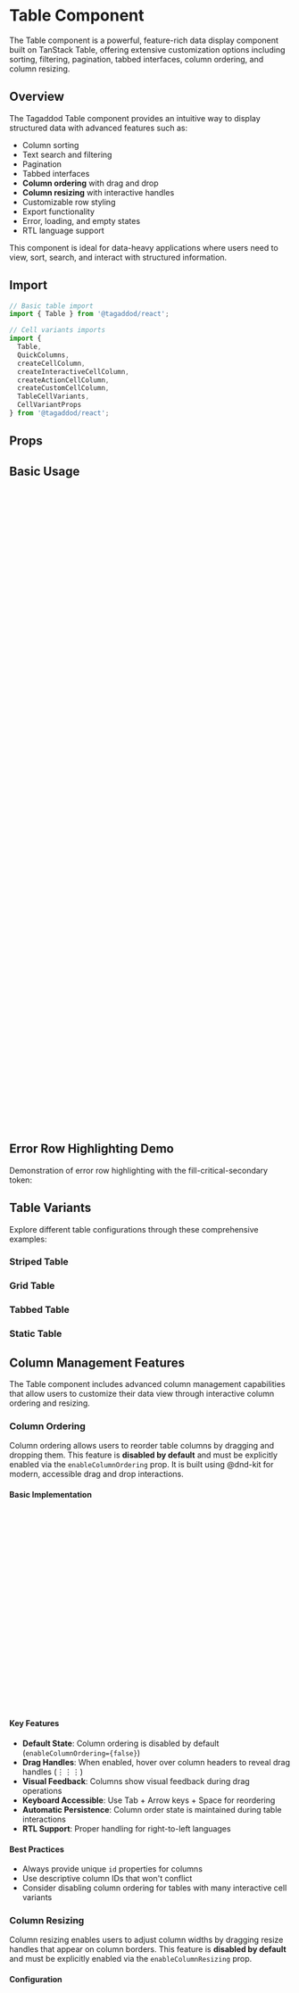 
<Meta of={TableStories} />

# Table Component

The Table component is a powerful, feature-rich data display component built on TanStack Table, offering extensive customization options including sorting, filtering, pagination, tabbed interfaces, column ordering, and column resizing.

## Overview

The Tagaddod Table component provides an intuitive way to display structured data with advanced features such as:

- Column sorting
- Text search and filtering
- Pagination
- Tabbed interfaces
- **Column ordering** with drag and drop
- **Column resizing** with interactive handles
- Customizable row styling
- Export functionality
- Error, loading, and empty states
- RTL language support

This component is ideal for data-heavy applications where users need to view, sort, search, and interact with structured information.

## Import

```jsx
// Basic table import
import { Table } from '@tagaddod/react';

// Cell variants imports
import { 
  Table, 
  QuickColumns, 
  createCellColumn, 
  createInteractiveCellColumn, 
  createActionCellColumn,
  createCustomCellColumn,
  TableCellVariants,
  CellVariantProps 
} from '@tagaddod/react';
```

## Props

<ArgTypes of={Table} />

## Basic Usage

<Canvas of={TableStories.Example} />

```jsx
import { Table } from '@tagaddod/react';
import { IconEdit, IconTrash } from '@tabler/icons-react';
import { Button } from '@tagaddod/react';

// Define column structure
const columns = [
  {
    accessorKey: 'id',
    header: 'ID',
    size: 80,
  },
  {
    accessorKey: 'name',
    header: 'Item',
    size: 250,
  },
  {
    accessorKey: 'stockCollectors',
    header: 'Dispatched to collectors',
    size: 150,
  },
  {
    accessorKey: 'stockWarehouse',
    header: 'Available at warehouse',
    size: 150,
  },
  {
    id: 'actions',
    header: '',
    cell: () => (
      <div style={{ display: 'flex', gap: '8px' }}>
        <Button
          variant="plain"
          size="micro"
          tone="neutral"
          prefixIcon={<IconEdit size={16} />}
          onClick={(e) => {
            e.stopPropagation();
            alert('Edit clicked');
          }}
        />
        <Button
          variant="plain"
          size="micro"
          tone="critical"
          prefixIcon={<IconTrash size={16} />}
          onClick={(e) => {
            e.stopPropagation();
            alert('Delete clicked');
          }}
        />
      </div>
    ),
  },
];

// Sample data
const data = [
  {
    id: 34,
    name: "زيت حلوة 700 مل",
    stockCollectors: 325,
    stockWarehouse: 325,
  },
  // Additional rows...
];

// Render the table
<Table
  data={data}
  columns={columns}
  title="Inventory Stock"
  striped={true}
  gridCells={false}
  showHeader={true}
  onRowClick={(row) => console.log('Row clicked:', row.original)}
/>
```

## Error Row Highlighting Demo

Demonstration of error row highlighting with the fill-critical-secondary token:

<Canvas of={TableStories.ErrorRowHighlighting} />

## Table Variants

Explore different table configurations through these comprehensive examples:

### Striped Table
<Canvas of={TableStories.StripedTable} />

### Grid Table  
<Canvas of={TableStories.GridTable} />

### Tabbed Table
<Canvas of={TableStories.TabbedTable} />

### Static Table
<Canvas of={TableStories.StaticTable} />


## Column Management Features

The Table component includes advanced column management capabilities that allow users to customize their data view through interactive column ordering and resizing.

### Column Ordering

Column ordering allows users to reorder table columns by dragging and dropping them. This feature is **disabled by default** and must be explicitly enabled via the `enableColumnOrdering` prop. It is built using @dnd-kit for modern, accessible drag and drop interactions.

#### Basic Implementation

```jsx
import { Table } from '@tagaddod/react';

const columns = [
  {
    id: 'name',        // Important: Provide unique IDs for all columns
    accessorKey: 'name',
    header: 'Name',
    size: 200,
  },
  {
    id: 'email',
    accessorKey: 'email', 
    header: 'Email',
    size: 250,
  },
  // ... more columns
];

<Table
  data={data}
  columns={columns}
  title="Users Table"
  enableColumnOrdering={true}  // Enable column ordering
/>
```

#### Key Features

- **Default State**: Column ordering is disabled by default (`enableColumnOrdering={false}`)
- **Drag Handles**: When enabled, hover over column headers to reveal drag handles (⋮⋮⋮)
- **Visual Feedback**: Columns show visual feedback during drag operations
- **Keyboard Accessible**: Use Tab + Arrow keys + Space for reordering
- **Automatic Persistence**: Column order state is maintained during table interactions
- **RTL Support**: Proper handling for right-to-left languages

#### Best Practices

- Always provide unique `id` properties for columns
- Use descriptive column IDs that won't conflict
- Consider disabling column ordering for tables with many interactive cell variants

### Column Resizing  

Column resizing enables users to adjust column widths by dragging resize handles that appear on column borders. This feature is **disabled by default** and must be explicitly enabled via the `enableColumnResizing` prop.

#### Configuration

```jsx
import { Table } from '@tagaddod/react';

const columns = [
  {
    accessorKey: 'name',
    header: 'Name',
    size: 200,           // Initial width
    minSize: 100,        // Minimum width
    maxSize: 400,        // Maximum width
  },
  {
    accessorKey: 'email',
    header: 'Email', 
    size: 250,
    minSize: 150,
    maxSize: 500,
  },
  {
    accessorKey: 'actions',
    header: 'Actions',
    size: 100,
    enableResizing: false, // Disable resizing for this column
  },
];

<Table
  data={data}
  columns={columns}
  title="Resizable Table"
  enableColumnResizing={true}  // Enable column resizing
/>
```

#### Resize Behavior

- **Default State**: Column resizing is disabled by default (`enableColumnResizing={false}`)
- **Interactive Handles**: When enabled, resize handles appear on hover at column borders
- **Real-time Updates**: Column widths update immediately during drag
- **Constraints**: Respects `minSize` and `maxSize` boundaries
- **Visual Indicators**: Active resize handles are highlighted in blue
- **Touch Support**: Works on touch devices for mobile compatibility
- **Double-click**: Double-click resize handles to auto-fit column content

#### Column Sizing Properties

| Property | Type | Description |
|----------|------|-------------|
| `size` | `number` | Initial column width in pixels |
| `minSize` | `number` | Minimum allowed width (default: 20px) |
| `maxSize` | `number` | Maximum allowed width (default: unlimited) |
| `enableResizing` | `boolean` | Whether column can be resized (default: true) |

#### Advanced Configuration

```jsx
// Complete column management setup
<Table
  data={data}
  columns={columns}
  title="Advanced Table"
  enableColumnOrdering={true}     // Enable column ordering
  enableColumnResizing={true}     // Enable column resizing
  gridCells={true}                // Show borders for better visual feedback
  // RTL direction is automatically detected
/>
```

#### Combining Features

```jsx
// Table with both column ordering and resizing
<Table
  data={data}
  columns={columns}
  title="Full Column Management"
  enableColumnOrdering={true}   // Enable column ordering
  enableColumnResizing={true}   // Enable column resizing
  showSearch={true}
  showFilters={true}
  gridCells={true}  // Recommended for better visual feedback
/>
```

#### Column Management Summary

| Feature | Default State | How to Enable |
|---------|---------------|---------------|
| **Column Ordering** | ❌ Disabled | `enableColumnOrdering={true}` |
| **Column Resizing** | ❌ Disabled | `enableColumnResizing={true}` |

**Best Practices:**
- Use `gridCells={true}` when enabling column management features for better visual feedback
- Column ordering works best with unique column IDs
- Both features are disabled by default for better performance
- Consider performance impact with many columns (50+) when enabling both features

Use the controls panel below to:
- Toggle features on/off (search, filters, pagination, tabs, etc.)
- Switch between different table states (normal, error, empty, etc.)
- Change direction (LTR/RTL)
- Configure tab behavior
- Modify display options

## Cell Variants

The Table component includes a comprehensive cell variants system that makes it easy to create consistent, interactive table cells. This system provides predefined cell types and helper functions for common use cases.

<Canvas of={TableStories.CellVariants} />

### How to Create Table Cells

The Table component provides three main approaches for creating table cells, from simple to fully custom:

#### 1. **Quick Columns (Simplest)**
For standard cases, use the `QuickColumns` helper:
```jsx
import { QuickColumns } from '@tagaddod/react';

const columns = [
  QuickColumns.text('name', 'Name'),              // Simple text
  QuickColumns.badge('status', 'Status'),         // Status badges
  QuickColumns.number('amount', 'Amount'),        // Formatted numbers
  QuickColumns.checkbox('selected', 'Select', handleSelection),
  QuickColumns.actions('Actions', handleAction), // Action buttons
];
```

#### 2. **Pre-built Cell Variants (Flexible)**
For more control, use specific cell variant functions:
```jsx
import { createCellColumn, createInteractiveCellColumn } from '@tagaddod/react';

const columns = [
  createCellColumn('description', 'Description', 'textMultiline'),
  createCellColumn('tags', 'Tags', 'badgeMultiple'),
  createInteractiveCellColumn('priority', 'Priority', 'select', handleChange, {
    cellProps: { options: [{ label: 'High', value: 'high' }] }
  }),
];
```

#### 3. **Custom Cell Components (Full Control)**
For unique requirements, create completely custom cells:
```jsx
import { createCustomCellColumn, CellVariantProps } from '@tagaddod/react';

const CustomCell: React.FC<CellVariantProps<any>> = ({ value, row, onChange }) => {
  // Your custom cell implementation with any design system component
  return <YourCustomDesign value={value} />;
};

const columns = [
  createCustomCellColumn('custom', 'Custom', CustomCell),
];
```

### Available Cell Variants

The table supports **13 predefined cell variants** that you can use with `createCellColumn`:

| Variant Type | Cell Variant Name | Description | Data Type |
|--------------|-------------------|-------------|-----------|
| **Text** | `textSingleLine` | Basic text display with RTL support | `string` |
| **Text** | `textMultiline` | Multi-line text with proper line breaks | `string` (with `\n`) |
| **Text** | `textTruncated` | Text with ellipsis and tooltip on overflow | `string` |
| **Text** | `textSingleLineWithBadge` | Text with optional badge and prefix icon | `{text: string, badge?: string, badgeVariant?: string, prefixIcon?: ReactNode}` |
| **Badge** | `badge` | Single status badge with tone | `{text: string, tone?: 'success' \| 'warning' \| ...}` |
| **Badge** | `badgeMultiple` | Multiple badges in one cell | `Array<{text: string, tone?: string}>` |
| **Interactive** | `checkbox` | Interactive checkbox for selection | `boolean` |
| **Interactive** | `radioButton` | Radio button group for exclusive selection | `string` + options |
| **Interactive** | `select` | Dropdown selection with options | `string` + options |
| **Interactive** | `textField` | Editable text input field | `string` |
| **Data** | `updatedNumber` | Formatted numbers with locale support | `number` or `{primary: number, secondary?: number}` |
| **Actions** | `actionIcon` | Single or multiple action buttons | Any (uses onClick callback) |
| **Actions** | `actionDropdownIcon` | Action dropdown menu | `Array<{label: string, onClick: Function}>` |

### Quick Usage with Helper Functions

The easiest way to use cell variants is with the `QuickColumns` helper:

```jsx
import { Table, QuickColumns, createInteractiveCellColumn } from '@tagaddod/react';

const columns = [
  QuickColumns.text('name', 'Customer Name'),
  QuickColumns.badge('status', 'Status'),
  QuickColumns.checkbox('selected', 'Select', (checked, row) => {
    console.log(`Row ${row.id} selected: ${checked}`);
  }),
  QuickColumns.number('amount', 'Amount'),
  QuickColumns.actions('Actions', (row) => {
    console.log('Action clicked for:', row);
  }),
];
```

### Advanced Cell Variant Usage

For more control, use the detailed helper functions:

```jsx
import { 
  createCellColumn, 
  createInteractiveCellColumn, 
  createActionCellColumn 
} from '@tagaddod/react';

const columns = [
  // Text variants
  createCellColumn('customer', 'Customer', 'textSingleLine'),
  createCellColumn('description', 'Description', 'textMultiline'),
  
  // Badge variants
  createCellColumn('status', 'Status', 'badge'),
  createCellColumn('tags', 'Tags', 'badgeMultiple'),
  
  // Interactive variants
  createInteractiveCellColumn('priority', 'Priority', 'select', handlePriorityChange, {
    cellProps: { 
      options: [
        { label: 'High', value: 'high' },
        { label: 'Medium', value: 'medium' },
        { label: 'Low', value: 'low' }
      ]
    }
  }),
  
  createInteractiveCellColumn('approved', 'Approved', 'checkbox', handleApprovalChange),
  
  createInteractiveCellColumn('notes', 'Notes', 'textField', handleNotesChange, {
    cellProps: { placeholder: 'Add notes...' }
  }),
  
  // Action variants
  createActionCellColumn('Actions', 'actionIcon', handleRowAction),
  createActionCellColumn('More', 'actionDropdownIcon', () => {}, {
    actions: [
      { label: 'Edit', onClick: (row) => editRow(row) },
      { label: 'Delete', onClick: (row) => deleteRow(row) },
      { label: 'View Details', onClick: (row) => viewDetails(row) }
    ]
  })
];
```

### Data Structure for Cell Variants

Different cell variants expect specific data structures:

```jsx
const salesData = [
  {
    id: 1,
    customer: 'Olivia Rhye',                                    // textSingleLine
    description: 'Premium customer with\nmultiple orders',      // textMultiline
    status: { text: 'Active', tone: 'success' },               // badge
    tags: [                                                     // badgeMultiple
      { text: 'VIP', tone: 'success' },
      { text: 'Premium', tone: 'info' }
    ],
    selected: true,                                             // checkbox
    priority: 'high',                                           // select/radioButton
    amount: 2400.50,                                            // updatedNumber
    notes: 'Important client'                                   // textField
  }
];
```

### Creating Custom Cell Variants

You can create completely custom cell variants using the `createCustomCellColumn` helper. This gives you full control over the cell's appearance and behavior while maintaining consistency with the table system.

#### Example 1: Progress Bar Cell

```jsx
import { createCustomCellColumn, CellVariantProps } from '@tagaddod/react';

// Create custom progress bar cell
const ProgressBarCell: React.FC<CellVariantProps<number>> = ({ value }) => {
  const isRTL = document.dir === 'rtl' || document.documentElement.dir === 'rtl';
  
  return (
    <div style={{ 
      display: 'flex',
      alignItems: 'center',
      gap: 'var(--t-space-100)',
      width: '100%'
    }}>
      <div style={{ 
        flex: 1,
        height: '8px', 
        backgroundColor: 'var(--t-color-surface-tertiary)', 
        borderRadius: 'var(--t-border-radius-sm)',
        overflow: 'hidden'
      }}>
        <div 
          style={{ 
            width: `${value || 0}%`, 
            height: '100%', 
            backgroundColor: 'var(--t-color-fill-brand-primary)', 
            transition: 'width 0.3s ease'
          }} 
        />
      </div>
      <span style={{ 
        fontSize: 'var(--t-font-size-sm)',
        fontWeight: 'var(--t-font-weight-medium)',
        color: 'var(--t-color-text-secondary)',
        minWidth: '32px',
        textAlign: isRTL ? 'left' : 'right'
      }}>
        {value || 0}%
      </span>
    </div>
  );
};

// Use in column definition
const columns = [
  createCustomCellColumn('completion', 'Progress', ProgressBarCell),
];
```

#### Example 2: User Avatar Cell with Two Lines

```jsx
import { Avatar } from '@tagaddod/react';

interface UserCellData {
  name: string;
  email: string;
  avatar?: string;
}

const UserAvatarCell: React.FC<CellVariantProps<UserCellData>> = ({ value }) => {
  const isRTL = document.dir === 'rtl' || document.documentElement.dir === 'rtl';
  
  const lineHeightStyle = {
    lineHeight: isRTL ? 'var(--t-line-height-arabic, 1.2)' : 'var(--t-line-height-english, 1.5)'
  };
  
  return (
    <div style={{ 
      display: 'flex',
      alignItems: 'center',
      gap: 'var(--t-space-200)'
    }}>
      <Avatar 
        src={value?.avatar} 
        fallback={value?.name?.charAt(0) || '?'}
        size="small"
      />
      <div>
        <div style={{ 
          ...lineHeightStyle,
          font: 'var(--t-typography-body-sm-medium)',
          color: 'var(--t-color-text-primary)'
        }}>
          {value?.name || '-'}
        </div>
        <div style={{ 
          ...lineHeightStyle,
          font: 'var(--t-typography-body-sm-default)',
          color: 'var(--t-color-text-secondary)'
        }}>
          {value?.email || '-'}
        </div>
      </div>
    </div>
  );
};

// Usage with data structure
const userData = [
  {
    id: 1,
    user: {
      name: 'Ahmed Al-Rashid',
      email: 'ahmed@example.com',
      avatar: 'https://example.com/avatar1.jpg'
    },
    role: 'Admin'
  }
];

const columns = [
  createCustomCellColumn('user', 'User', UserAvatarCell),
  QuickColumns.text('role', 'Role'),
];
```

#### Example 3: Interactive Rating Cell

```jsx
import { useState } from 'react';
import { IconStar } from '@tabler/icons-react';

const RatingCell: React.FC<CellVariantProps<number>> = ({ 
  value, 
  onChange, 
  row 
}) => {
  const [hoveredStar, setHoveredStar] = useState<number | null>(null);
  
  const handleStarClick = (rating: number) => {
    onChange?.(rating, row);
  };
  
  return (
    <div style={{ 
      display: 'flex',
      gap: 'var(--t-space-050)'
    }}>
      {[1, 2, 3, 4, 5].map((star) => (
        <IconStar
          key={star}
          size={16}
          style={{
            cursor: 'pointer',
            color: (hoveredStar || value || 0) >= star 
              ? 'var(--t-color-fill-warning-primary)' 
              : 'var(--t-color-border-secondary)',
            fill: (hoveredStar || value || 0) >= star 
              ? 'var(--t-color-fill-warning-primary)' 
              : 'transparent'
          }}
          onClick={() => handleStarClick(star)}
          onMouseEnter={() => setHoveredStar(star)}
          onMouseLeave={() => setHoveredStar(null)}
        />
      ))}
    </div>
  );
};

// Use as interactive cell
const columns = [
  createInteractiveCellColumn('rating', 'Rating', 'custom', handleRatingChange, {
    cellProps: { CustomComponent: RatingCell }
  })
];
```

#### Example 4: Status Cell with Icon and Color

```jsx
import { IconCircleCheck, IconClock, IconAlertTriangle } from '@tabler/icons-react';

interface StatusCellData {
  status: 'completed' | 'pending' | 'failed';
  label: string;
}

const StatusIconCell: React.FC<CellVariantProps<StatusCellData>> = ({ value }) => {
  const isRTL = document.dir === 'rtl' || document.documentElement.dir === 'rtl';
  
  const getStatusConfig = (status: string) => {
    switch (status) {
      case 'completed':
        return {
          icon: <IconCircleCheck size={16} />,
          color: 'var(--t-color-text-success)',
          bgColor: 'var(--t-color-fill-success-secondary)'
        };
      case 'pending':
        return {
          icon: <IconClock size={16} />,
          color: 'var(--t-color-text-warning)',
          bgColor: 'var(--t-color-fill-warning-secondary)'
        };
      case 'failed':
        return {
          icon: <IconAlertTriangle size={16} />,
          color: 'var(--t-color-text-critical)',
          bgColor: 'var(--t-color-fill-critical-secondary)'
        };
      default:
        return {
          icon: <IconClock size={16} />,
          color: 'var(--t-color-text-secondary)',
          bgColor: 'var(--t-color-surface-secondary)'
        };
    }
  };
  
  const config = getStatusConfig(value?.status || '');
  
  return (
    <div style={{ 
      display: 'flex',
      alignItems: 'center',
      gap: 'var(--t-space-100)',
      padding: 'var(--t-space-100) var(--t-space-200)',
      backgroundColor: config.bgColor,
      borderRadius: 'var(--t-border-radius-sm)',
      width: 'fit-content'
    }}>
      <span style={{ color: config.color, display: 'flex' }}>
        {config.icon}
      </span>
      <span style={{ 
        font: 'var(--t-typography-body-sm-medium)',
        color: config.color,
        lineHeight: isRTL ? 'var(--t-line-height-arabic, 1.2)' : 'var(--t-line-height-english, 1.5)'
      }}>
        {value?.label || '-'}
      </span>
    </div>
  );
};

// Usage
const taskData = [
  {
    id: 1,
    task: 'Setup Database',
    status: {
      status: 'completed' as const,
      label: 'Completed'
    }
  }
];

const columns = [
  QuickColumns.text('task', 'Task'),
  createCustomCellColumn('status', 'Status', StatusIconCell),
];
```

### Custom Cells by Importing Other Components

The Table component works seamlessly with other Tagaddod Design System components. Here are examples of creating custom cells by importing and using existing components:

#### Example 5: Dropdown Actions Cell

```jsx
import { DropdownMenu, DropdownMenuTrigger, DropdownMenuContent, DropdownMenuItem } from '@tagaddod/react';
import { Button } from '@tagaddod/react';
import { IconDots, IconEdit, IconTrash, IconEye } from '@tabler/icons-react';

const DropdownActionsCell: React.FC<CellVariantProps<any>> = ({ row }) => {
  const handleEdit = () => {
    console.log('Edit:', row);
  };
  
  const handleDelete = () => {
    console.log('Delete:', row);
  };
  
  const handleView = () => {
    console.log('View:', row);
  };
  
  return (
    <DropdownMenu>
      <DropdownMenuTrigger asChild>
        <Button
          variant="plain"
          size="micro"
          tone="neutral"
          prefixIcon={<IconDots size={16} />}
          onClick={(e) => e.stopPropagation()}
        />
      </DropdownMenuTrigger>
      <DropdownMenuContent align="end">
        <DropdownMenuItem onClick={handleView}>
          <IconEye size={16} />
          View Details
        </DropdownMenuItem>
        <DropdownMenuItem onClick={handleEdit}>
          <IconEdit size={16} />
          Edit
        </DropdownMenuItem>
        <DropdownMenuItem onClick={handleDelete} destructive>
          <IconTrash size={16} />
          Delete
        </DropdownMenuItem>
      </DropdownMenuContent>
    </DropdownMenu>
  );
};

const columns = [
  QuickColumns.text('name', 'Name'),
  createCustomCellColumn('actions', 'Actions', DropdownActionsCell),
];
```

#### Example 6: Toggle Switch Cell

```jsx
import { Switch } from '@tagaddod/react';

const ToggleSwitchCell: React.FC<CellVariantProps<boolean>> = ({ 
  value, 
  onChange, 
  row 
}) => {
  return (
    <Switch
      checked={value || false}
      onCheckedChange={(checked) => onChange?.(checked, row)}
      onClick={(e) => e.stopPropagation()}
    />
  );
};

const columns = [
  QuickColumns.text('feature', 'Feature'),
  createInteractiveCellColumn('enabled', 'Enabled', 'custom', handleToggleChange, {
    cellProps: { CustomComponent: ToggleSwitchCell }
  }),
];
```

#### Example 7: Tag Input Cell

```jsx
import { TagInput } from '@tagaddod/react';

const TagInputCell: React.FC<CellVariantProps<string[]>> = ({ 
  value, 
  onChange, 
  row 
}) => {
  return (
    <TagInput
      value={value || []}
      onValueChange={(tags) => onChange?.(tags, row)}
      placeholder="Add tags..."
      onClick={(e) => e.stopPropagation()}
    />
  );
};

const columns = [
  QuickColumns.text('title', 'Title'),
  createInteractiveCellColumn('tags', 'Tags', 'custom', handleTagsChange, {
    cellProps: { CustomComponent: TagInputCell }
  }),
];
```

#### Example 8: Date Picker Cell

```jsx
import { DatePicker } from '@tagaddod/react';

const DatePickerCell: React.FC<CellVariantProps<Date | null>> = ({ 
  value, 
  onChange, 
  row 
}) => {
  return (
    <DatePicker
      value={value}
      onValueChange={(date) => onChange?.(date, row)}
      onClick={(e) => e.stopPropagation()}
    />
  );
};

const columns = [
  QuickColumns.text('task', 'Task'),
  createInteractiveCellColumn('dueDate', 'Due Date', 'custom', handleDateChange, {
    cellProps: { CustomComponent: DatePickerCell }
  }),
];
```

### Extending the Cell Variants Registry

You can extend the built-in cell variants registry to add your custom variants and use them with the helper functions:

```jsx
import { TableCellVariants } from '@tagaddod/react';

// Add your custom variants to the registry
const ExtendedCellVariants = {
  ...TableCellVariants,
  progressBar: ProgressBarCell,
  userAvatar: UserAvatarCell,
  ratingStars: RatingCell,
  statusIcon: StatusIconCell,
  dropdownActions: DropdownActionsCell,
  toggleSwitch: ToggleSwitchCell,
};

// Now you can use them with helper functions
const columns = [
  createCellColumn('completion', 'Progress', 'progressBar'),
  createCellColumn('user', 'User', 'userAvatar'),
  createInteractiveCellColumn('rating', 'Rating', 'ratingStars', handleRatingChange),
  createCellColumn('status', 'Status', 'statusIcon'),
  createCustomCellColumn('actions', 'Actions', 'dropdownActions'),
];
```

### Custom Cell Best Practices

When creating custom cells, follow these best practices:

#### 1. **RTL Support**
Always include RTL detection and proper styling:
```jsx
const isRTL = document.dir === 'rtl' || document.documentElement.dir === 'rtl';
const lineHeightStyle = {
  lineHeight: isRTL ? 'var(--t-line-height-arabic, 1.2)' : 'var(--t-line-height-english, 1.5)'
};
```

#### 2. **Use Design Tokens**
Always use design system tokens for consistency:
```jsx
// ✅ Good - Using design tokens
color: 'var(--t-color-text-primary)',
padding: 'var(--t-space-200)',
borderRadius: 'var(--t-border-radius-sm)',
font: 'var(--t-typography-body-sm-default)'

// ❌ Bad - Hard-coded values
color: '#333',
padding: '8px',
borderRadius: '4px',
font: '14px sans-serif'
```

#### 3. **Handle Click Events Properly**
Prevent event bubbling for interactive elements:
```jsx
<Button
  onClick={(e) => {
    e.stopPropagation(); // Prevent row click when button is clicked
    handleAction();
  }}
/>
```

#### 4. **Data Type Safety**
Define proper TypeScript interfaces for complex data:
```jsx
interface CustomCellData {
  primary: string;
  secondary?: string;
  metadata?: Record<string, any>;
}

const CustomCell: React.FC<CellVariantProps<CustomCellData>> = ({ value }) => {
  // Type-safe access to value properties
  return <div>{value?.primary || '-'}</div>;
};
```

#### 5. **Performance Optimization**
Use React.memo for complex cells with large datasets:
```jsx
import { memo } from 'react';

const ExpensiveCustomCell: React.FC<CellVariantProps<ComplexData>> = memo(({ value }) => {
  // Complex rendering logic
  return <div>...</div>;
});
```

### Cell Variant Props Interface

All cell variants implement the `CellVariantProps` interface:

```typescript
interface CellVariantProps<T = any> {
  value: T;                                    // The cell value
  row?: any;                                   // The entire row data
  onChange?: (value: T, row?: any) => void;    // Change handler for interactive cells
  onClick?: (row?: any) => void;               // Click handler for action cells
  options?: Array<{ label: string; value: any }>; // Options for select/radio cells
  className?: string;                          // Additional CSS classes
  [key: string]: any;                         // Additional props
}
```

### RTL Support in Cell Variants

All cell variants automatically support RTL languages with proper:
- Text alignment (right for RTL, left for LTR)
- Font family switching (Arabic fonts for RTL content)
- Line height adjustments (optimized for Arabic text)
- Layout direction (flex-direction, positioning)

The RTL detection and styling is handled automatically by each cell variant component.

### Important Notes for Cell Variants

#### Select Component Requirements
When using Select or ActionDropdown cell variants, ensure that:
- All option values are **non-empty strings**
- Empty string values are automatically filtered out
- Use meaningful values like `'high'`, `'medium'`, `'low'` instead of `''`

```jsx
// ✅ Correct - Non-empty option values
const priorityOptions = [
  { label: 'High', value: 'high' },
  { label: 'Medium', value: 'medium' },
  { label: 'Low', value: 'low' }
];

// ❌ Incorrect - Empty string values will cause errors
const badOptions = [
  { label: 'Select...', value: '' },  // This will be filtered out
  { label: 'High', value: 'high' }
];
```

#### Badge Component Tones
Badge components use `tone` prop with these available values:
- `'default'` - Gray/neutral appearance
- `'info'` - Blue informational tone
- `'success'` - Green success tone  
- `'warning'` - Yellow/orange warning tone
- `'critical'` - Red error/critical tone
- `'magic'` - Purple/gradient special tone

#### Typography Implementation
Text cell variants use consistent typography:
- **Font**: `--t-typography-body-sm-default` for consistent styling
- **Text Single Line**: Primary text color (`--t-color-text-primary`)
- **Text Multiline**: First line uses primary color, subsequent lines use secondary color (`--t-color-text-secondary`)
- **RTL Support**: Automatic line-height adjustments for Arabic text

#### Performance Considerations
For optimal performance with cell variants:
- Use `React.memo` for custom cell components when dealing with large datasets
- Prefer static options arrays over inline object creation
- Consider virtualization for tables with 1000+ rows and complex cell variants

### Troubleshooting Cell Variants

#### Common Issues and Solutions

**"Select.Item must have a value prop that is not an empty string"**
- **Cause**: Select options contain empty string values
- **Solution**: Ensure all option values are non-empty strings or they will be filtered out automatically

**Cell variant not rendering correctly**
- **Cause**: Incorrect data structure passed to cell variant
- **Solution**: Check the expected data structure for each variant in the documentation above

**TypeScript errors with custom cell variants**
- **Cause**: Custom component doesn't implement `CellVariantProps` interface
- **Solution**: Ensure your custom component extends `React.FC<CellVariantProps<YourDataType>>`

**Interactive cells not updating**
- **Cause**: Missing or incorrect `onChange` callback
- **Solution**: Use `createInteractiveCellColumn` and provide proper onChange handler

```jsx
// ✅ Correct interactive cell setup
createInteractiveCellColumn('status', 'Status', 'select', (value, row) => {
  console.log('Status changed:', value, 'for row:', row);
  // Update your data state here
}, {
  cellProps: { 
    options: [
      { label: 'Active', value: 'active' },
      { label: 'Inactive', value: 'inactive' }
    ]
  }
})
```

## Custom Cell Development Summary

The Table component's cell variant system provides multiple levels of customization:

### Choose Your Approach

| Approach | Best For | Complexity | Flexibility |
|----------|----------|------------|-------------|
| **QuickColumns** | Standard data types (text, numbers, badges) | Low | Low |
| **Cell Variants** | Common interactive patterns | Medium | Medium |
| **Custom Cells** | Unique designs, complex interactions | High | High |
| **Component Import** | Using existing design system components | Medium | High |

### Quick Reference Guide

```jsx
// 1. Simple text and numbers
QuickColumns.text('name', 'Name')
QuickColumns.number('amount', 'Amount')

// 2. Interactive elements
QuickColumns.checkbox('selected', 'Select', handleChange)
QuickColumns.actions('Actions', handleClick)

// 3. Custom styling with variants
createCellColumn('status', 'Status', 'badge')
createCellColumn('description', 'Description', 'textMultiline')

// 4. Interactive variants with options
createInteractiveCellColumn('priority', 'Priority', 'select', handleChange, {
  cellProps: { options: [...] }
})

// 5. Fully custom cells
const CustomCell = ({ value, row, onChange }) => (
  <YourCustomComponent value={value} onChange={onChange} />
);
createCustomCellColumn('custom', 'Custom', CustomCell)

// 6. Using other design system components
const ComponentCell = ({ value, onChange, row }) => (
  <Switch checked={value} onCheckedChange={(v) => onChange(v, row)} />
);
createCustomCellColumn('toggle', 'Toggle', ComponentCell)
```

### Data Structure Patterns

```jsx
// Text variants
name: "Ahmed Al-Rashid"                    // textSingleLine
description: "Line 1\nLine 2\nLine 3"     // textMultiline

// Badge variants  
status: { text: "Active", tone: "success" }              // badge
tags: [{ text: "VIP", tone: "success" }, {...}]         // badgeMultiple

// Complex text with badge
user: { 
  text: "Ahmed", 
  badge: "VIP", 
  badgeVariant: "success",
  prefixIcon: <IconUser />
}                                          // textSingleLineWithBadge

// Numbers
amount: 1250.50                            // updatedNumber (simple)
counts: { primary: 100, secondary: 50 }   // updatedNumber (complex)

// Interactive
selected: true                             // checkbox
priority: "high"                          // select, radioButton
notes: "Custom text"                      // textField
```

The Table component's cell system is designed to be both powerful and approachable, allowing you to start simple and add complexity only when needed. Whether you're displaying basic data or creating complex interactive experiences, the cell variant system provides the tools and patterns to build consistent, accessible, and performant table interfaces.

## Features

### Pagination

Add pagination to control the number of records displayed per page.

```jsx
import { useState } from 'react';

const [pageIndex, setPageIndex] = useState(0);
const [pageSize, setPageSize] = useState(5);

<Table
  data={data}
  columns={columns}
  title="Inventory Stock"
  pagination={{
    pageIndex,
    pageSize,
    pageCount: Math.ceil(data.length / pageSize),
    onPageChange: setPageIndex,
    onPageSizeChange: setPageSize,
    pageSizeOptions: [5, 10, 20, 50],
  }}
/>
```

### Enhanced Search and Filters

Enable search functionality and filters for more targeted data exploration.

```jsx
const [searchQuery, setSearchQuery] = useState('');
const [filters, setFilters] = useState({
  status: 'active',
});
const [isFilterBarVisible, setIsFilterBarVisible] = useState(true);

<Table
  data={data}
  columns={columns}
  title="Inventory Stock"
  showSearch={true}
  showFilters={true}
  showFilterBar={isFilterBarVisible}
  showExport={true}
  searchQuery={searchQuery}
  onSearchChange={setSearchQuery}
  activeFilters={filters}
  onFilterChange={setFilters}
  onFilterClick={() => setIsFilterBarVisible(!isFilterBarVisible)}
  onExport={() => alert('Export clicked')}
  filterOptions={{
    status: {
      label: 'Status',
      options: [
        { label: 'All', value: 'all' },
        { label: 'Active', value: 'active' },
        { label: 'Inactive', value: 'inactive' },
      ],
    },
    category: {
      label: 'Category',
      options: [
        { label: 'All', value: 'all' },
        { label: 'Food', value: 'food' },
        { label: 'Cleaning', value: 'cleaning' },
        { label: 'Drinks', value: 'drinks' },
      ],
    },
  }}
/>
```

### Table with Tabs

Create tabbed interfaces to organize different data sets.

```jsx
const [activeTab, setActiveTab] = useState('inventory');

<Table
  data={data}
  columns={columns}
  title="Inventory Management"
  showTabs={true}
  tabItems={[
    { id: 'inventory', label: 'Inventory Stock', active: activeTab === 'inventory', badge: productData.length },
    { id: 'orders', label: 'Orders', active: activeTab === 'orders', badge: orderData.length },
  ]}
  onTabChange={(tabId) => {
    setActiveTab(tabId);
    console.log('Tab changed to:', tabId);
  }}
/>
```

### Enhanced Tabs with Automatic Data Switching

For more complex tabbed interfaces, use `tableTabs` to define complete configurations for each tab.

```jsx
<Table
  data={[]} // Default data (not used with tableTabs)
  columns={[]} // Default columns (not used with tableTabs)
  title="Inventory Management"
  showTabs={true}
  tableTabs={[
    {
      id: 'inventory',
      label: 'Inventory Stock',
      active: true, // This tab will be active by default
      badge: productData.length,
      data: productData,
      columns: productColumns,
      title: 'Inventory Stock',
    },
    {
      id: 'orders',
      label: 'Orders',
      badge: orderData.length,
      data: orderData,
      columns: orderColumns,
      title: 'Order History',
    },
  ]}
  onRowClick={(row) => console.log('Row clicked:', row.original)}
/>
```

### Grid Cells

Enable grid cells to show borders between cells for better data visualization.

```jsx
<Table
  data={data}
  columns={columns}
  title="Inventory Stock"
  striped={false}
  gridCells={true}
/>
```

### Striped Rows

Use striped rows **only for read-only data** without interactive elements. Striped rows should be avoided when the table contains interactive components like buttons, checkboxes, or form inputs as they can interfere with hover states and user interactions.

```jsx
// ✅ Good - Read-only data display
<Table
  data={readOnlyData}
  columns={displayColumns}
  title="Report Data"
  striped={true}
  onRowClick={undefined} // No row interactions
/>

// ❌ Avoid - Interactive data with form elements
<Table
  data={interactiveData}
  columns={cellVariantColumns}
  title="Editable Data"
  striped={false} // Keep false for better UX
  onRowClick={handleRowClick}
/>
```

### Static Tables (No Hover Effects)

For purely static data displays like reports or dashboards where user interaction is not needed, you can disable row hover effects using the `disableRowHover` prop.

```jsx
// ✅ Static table - perfect for reports and read-only displays
<Table
  data={reportData}
  columns={reportColumns}
  title="Monthly Report"
  striped={true}
  disableRowHover={true}
  showSearch={false}
  showFilters={false}
  showPagination={false}
/>
```

**When to use `disableRowHover`:**
- Static data reports that won't be modified
- Dashboard summary tables
- Print-friendly table layouts
- Performance-critical displays with many rows
- Tables embedded in cards or confined spaces

## Table States

### Empty State

Show a message when there's no data to display.

```jsx
<Table
  data={[]}
  columns={columns}
  title="Inventory Stock"
  state="empty"
  emptyMessage="There are no records to display."
/>
```

### Loading State

Display a loading indicator while data is being fetched.

```jsx
<Table
  data={[]}
  columns={columns}
  title="Inventory Stock"
  state="loading"
/>
```

### Error State

Show an error message when data retrieval fails.

```jsx
<Table
  data={[]}
  columns={columns}
  title="Inventory Stock"
  state="error"
  errorMessage="Error in data retrieving. Don't worry, it's our fault. Please try again later."
/>
```

### Not Found State

Indicate when a search yields no results. The not found state features a title/subtitle structure with customizable messages.

```jsx
<Table
  data={[]}
  columns={columns}
  title="Inventory Stock"
  state="notFound"
  notFoundMessage="No available results for 'searched item'"
  notFoundSubtitle="Try using different search terms or check your spelling"
  searchQuery="searched item"
/>
```

**Not Found State Features:**
- **Icon**: Uses `IconSearchOff` with 32px size in a 72px circular background
- **Title**: Uses `body-lg-semibold` typography with primary text color
- **Subtitle**: Uses `body-md-default` typography with secondary text color
- **Customizable**: Both title and subtitle messages can be customized
- **Defaults**: Provides sensible default messages if not specified

## Internationalization

The Table component properly handles Right-to-Left (RTL) languages automatically.

```jsx
<div dir="rtl" style={{ width: '100%' }}>
  <Table
    data={data}
    columns={columns}
    title="مخزون المنتجات"
    striped={true}
    gridCells={false}
  />
</div>
```

## Column Configuration

The Table component accepts columns defined according to TanStack Table's `ColumnDef` interface, with additional Tagaddod-specific properties for styling.

```jsx
const columns = [
  // Standard column with accessor and header
  {
    accessorKey: 'id',
    header: 'ID',
    size: 80,
  },
  
  // Column with custom cell rendering
  {
    accessorKey: 'status',
    header: 'Status',
    size: 150,
    cell: info => (
      <span 
        style={{ 
          color: 
            info.getValue() === 'Completed' ? 'var(--t-color-text-success)' :
            info.getValue() === 'Pending' ? 'var(--t-color-text-warning)' :
            'var(--t-color-text-info)'
        }}
      >
        {info.getValue()}
      </span>
    ),
  },
  
  // Column with custom styling via meta
  {
    id: 'actions',
    header: '',
    cell: () => (/* Action buttons */),
    meta: {
      headerClassName: 'custom-header',
      cellClassName: 'custom-cell',
      width: '100px',
    },
  },
];
```

## Advanced Usage

### Controlled Table

Full control of table state for advanced integration needs.

```jsx
const [sorting, setSorting] = useState([]);
const [globalFilter, setGlobalFilter] = useState('');
const [pagination, setPagination] = useState({
  pageIndex: 0,
  pageSize: 10,
});
const [filters, setFilters] = useState({});

<Table
  data={data}
  columns={columns}
  title="Advanced Table"
  searchQuery={globalFilter}
  onSearchChange={setGlobalFilter}
  pagination={{
    pageIndex: pagination.pageIndex,
    pageSize: pagination.pageSize,
    pageCount: Math.ceil(data.length / pagination.pageSize),
    onPageChange: (pageIndex) => setPagination(prev => ({ ...prev, pageIndex })),
    onPageSizeChange: (pageSize) => setPagination(prev => ({ ...prev, pageSize })),
  }}
  defaultSorting={sorting}
  activeFilters={filters}
  onFilterChange={setFilters}
/>
```

### Server-Side Data

For tables with server-side pagination, sorting, and filtering.

```jsx
const [data, setData] = useState([]);
const [totalItems, setTotalItems] = useState(0);
const [loading, setLoading] = useState(false);
const [pagination, setPagination] = useState({
  pageIndex: 0,
  pageSize: 10,
});
const [sorting, setSorting] = useState([]);
const [filters, setFilters] = useState({});

// Fetch data on state changes
useEffect(() => {
  const fetchData = async () => {
    setLoading(true);
    try {
      const response = await api.fetchData({
        page: pagination.pageIndex,
        limit: pagination.pageSize,
        sort: sorting.length > 0 ? { 
          field: sorting[0].id, 
          direction: sorting[0].desc ? 'desc' : 'asc' 
        } : undefined,
        filters,
      });
      
      setData(response.data);
      setTotalItems(response.total);
    } catch (error) {
      console.error('Error fetching data:', error);
    } finally {
      setLoading(false);
    }
  };
  
  fetchData();
}, [pagination, sorting, filters]);

<Table
  data={data}
  columns={columns}
  title="Server-Side Table"
  state={loading ? 'loading' : 'normal'}
  pagination={{
    pageIndex: pagination.pageIndex,
    pageSize: pagination.pageSize,
    pageCount: Math.ceil(totalItems / pagination.pageSize),
    onPageChange: (pageIndex) => setPagination(prev => ({ ...prev, pageIndex })),
    onPageSizeChange: (pageSize) => setPagination(prev => ({ ...prev, pageSize })),
  }}
  defaultSorting={sorting}
  activeFilters={filters}
  onFilterChange={setFilters}
/>
```

## Common Use Cases

### Data Grid with Row Actions

Table with row actions for data management operations.

```jsx
<Table
  data={users}
  columns={[
    { accessorKey: 'name', header: 'Name' },
    { accessorKey: 'email', header: 'Email' },
    { accessorKey: 'role', header: 'Role' },
    {
      id: 'actions',
      header: 'Actions',
      cell: ({ row }) => (
        <div style={{ display: 'flex', gap: '8px' }}>
          <Button
            variant="plain"
            size="micro"
            tone="neutral"
            prefixIcon={<IconEdit size={16} />}
            onClick={(e) => {
              e.stopPropagation();
              editUser(row.original);
            }}
          />
          <Button
            variant="plain"
            size="micro"
            tone="critical"
            prefixIcon={<IconTrash size={16} />}
            onClick={(e) => {
              e.stopPropagation();
              deleteUser(row.original.id);
            }}
          />
        </div>
      ),
    },
  ]}
  onRowClick={(row) => viewUserDetails(row.original.id)}
/>
```

### Dashboard Analytics Table

Display analytical data with metrics and visual indicators.

```jsx
<Table
  data={analyticsData}
  columns={[
    { accessorKey: 'metric', header: 'Metric' },
    { 
      accessorKey: 'value', 
      header: 'Value',
      cell: ({ row }) => formatNumber(row.original.value),
    },
    { 
      accessorKey: 'change', 
      header: 'Change',
      cell: ({ getValue }) => {
        const change = getValue();
        return (
          <div style={{ 
            color: change > 0 ? 'var(--t-color-text-success)' : 'var(--t-color-text-critical)',
            display: 'flex',
            alignItems: 'center',
            gap: '4px'
          }}>
            {change > 0 ? '↑' : '↓'} {Math.abs(change)}%
          </div>
        );
      },
    },
    { 
      id: 'chart',
      header: 'Trend',
      cell: ({ row }) => <SparklineChart data={row.original.trend} />,
    },
  ]}
  title="Performance Metrics"
  gridCells={true}
/>
```

### Record Selection Table

Table with row selection for batch operations.

```jsx
const [selectedRows, setSelectedRows] = useState([]);

// Define selection column
const selectionColumn = {
  id: 'selection',
  header: ({ table }) => (
    <input
      type="checkbox"
      checked={table.getIsAllRowsSelected()}
      onChange={table.getToggleAllRowsSelectedHandler()}
    />
  ),
  cell: ({ row }) => (
    <input
      type="checkbox"
      checked={row.getIsSelected()}
      onChange={row.getToggleSelectedHandler()}
      onClick={(e) => e.stopPropagation()}
    />
  ),
  size: 40,
};

// Columns with selection
const columnsWithSelection = [selectionColumn, ...columns];

<div>
  <div style={{ marginBottom: '16px' }}>
    <Button 
      disabled={selectedRows.length === 0}
      onClick={() => handleBatchAction(selectedRows)}
    >
      Process Selected ({selectedRows.length})
    </Button>
  </div>
  
  <Table
    data={data}
    columns={columnsWithSelection}
    title="Select Records"
    onRowSelectionChange={setSelectedRows}
  />
</div>
```

## Accessibility

The Table component is built with accessibility in mind:

- Semantic HTML table structure (`<table>`, `<thead>`, `<tbody>`, `<tr>`, `<th>`, `<td>`) for optimal screen reader compatibility
- Appropriate ARIA attributes for sorting, filtering, and pagination
- Keyboard navigation support for all interactive elements
- Focus management for row and cell interactions
- Proper contrast ratios for all visual states
- RTL language support with appropriate text alignment and directional changes
- Visible focus indicators for keyboard users
- Responsive design that works on various screen sizes and devices

## Implementation Details

### CSS Variables

The Table component uses the following token CSS variables:

| Variable | Purpose |
|----------|---------|
| `--t-space-*` | Padding and spacing |
| `--t-typography-body-sm-default` | Typography for text cell variants |
| `--t-font-family-primary` | Text font |
| `--t-font-size-*` | Font sizes for text elements |
| `--t-font-weight-*` | Font weights |
| `--t-color-text-primary` | Primary text color |
| `--t-color-text-secondary` | Secondary text color (multiline second lines) |
| `--t-color-text-tertiary` | Tertiary text color |
| `--t-color-border-*` | Border colors |
| `--t-color-surface-primary` | Table background color |
| `--t-color-surface-hover` | Row hover background color |
| `--t-color-surface-active` | Striped row hover background color |
| `--t-color-surface-secondary` | Header background color |
| `--t-color-fill-*` | Highlight colors |
| `--t-border-radius-*` | Border radius |
| `--t-shadow-*` | Box shadows |
| `--t-duration-*` | Animation duration |
| `--t-line-height-*` | Line height for different languages |

### Technical Architecture

The Table component is built on TanStack Table and includes:

- **Data Processing**: Core row model, filtering, sorting, and pagination
- **State Management**: Component-level React state with controlled inputs
- **Event Handling**: Row and cell click handlers
- **Keyboard Navigation**: Accessible keyboard controls
- **Rendering Optimization**: Efficient rendering with React memoization
- **Styling**: CSS Modules with proper scoping
- **Responsive Design**: Mobile-friendly layout and styling

### Performance Considerations

For optimal performance with large datasets:

- Use server-side pagination for tables with more than 1,000 rows
- Implement server-side sorting and filtering for tables with complex data structures
- Consider virtualization for extremely large datasets
- Optimize column rendering by minimizing complex cell renderers
- Use memoization for expensive cell calculations
- Enable the `manualPagination` option for custom data fetching

### Table Integration with Other Components

The Table component seamlessly integrates with other Tagaddod Design System components:

- **Pagination**: For page navigation
- **Tabs**: For tabbed data views
- **Button**: For action buttons
- **TextInput**: For search functionality
- **FilterItem**: For applying data filters
- **Badge**: For count indicators

## Browser Support

The Table component is compatible with all modern browsers:

- Chrome (latest)
- Firefox (latest)
- Safari (latest)
- Edge (latest)
- Mobile browsers (iOS Safari, Android Chrome)

RTL language support works across all supported browsers.

## Dependencies

The Table component's advanced features require these additional dependencies:

### Column Ordering & Resizing
- `@dnd-kit/core` - Modern drag and drop library for React
- `@dnd-kit/sortable` - Sortable utilities for column reordering
- `@dnd-kit/utilities` - Utility functions for drag and drop

These dependencies are automatically included when you install the Table component and provide:
- **Modern DnD**: React 18+ compatible drag and drop
- **Accessibility**: Full keyboard and screen reader support
- **Performance**: Optimized for smooth interactions
- **Touch Support**: Works on mobile and tablet devices

### Bundle Size Impact
The column management features add approximately 15-20KB to your bundle size. If you don't need these features, they can be tree-shaken out in future versions of the component library.
